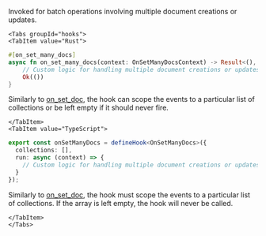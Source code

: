 Invoked for batch operations involving multiple document creations or updates.


```mdx-code-block
<Tabs groupId="hooks">
<TabItem value="Rust">
```

```rust
#[on_set_many_docs]
async fn on_set_many_docs(context: OnSetManyDocsContext) -> Result<(), String> {
    // Custom logic for handling multiple document creations or updates
    Ok(())
}
```

Similarly to [on_set_doc](#on_set_doc), the hook can scope the events to a particular list of collections or be left empty if it should never fire.

```mdx-code-block
</TabItem>
<TabItem value="TypeScript">
```

```typescript
export const onSetManyDocs = defineHook<OnSetManyDocs>({
  collections: [],
  run: async (context) => {
    // Custom logic for handling multiple document creations or updates
  }
});
```

Similarly to [on_set_doc](#on_set_doc), the hook must scope the events to a particular list of collections. If the array is left empty, the hook will never be called.

```mdx-code-block
</TabItem>
</Tabs>
```
